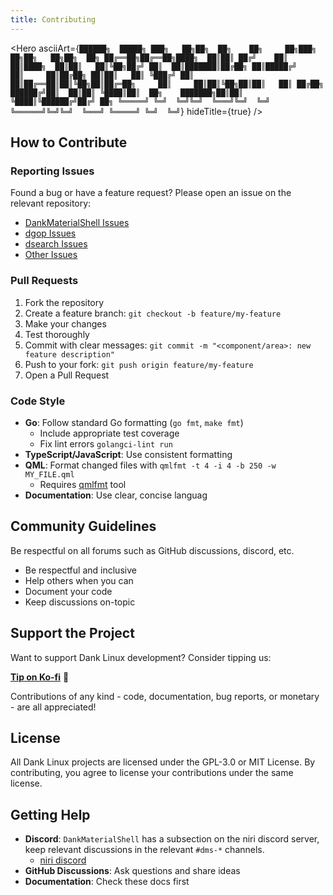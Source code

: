 ```yaml
---
title: Contributing
---
```



<Hero
  asciiArt={`██████╗  █████╗ ███╗   ██╗██╗  ██╗    ██╗     ██╗███╗   ██╗██╗   ██╗██╗  ██╗
██╔══██╗██╔══██╗████╗  ██║██║ ██╔╝    ██║     ██║████╗  ██║██║   ██║╚██╗██╔╝
██║  ██║███████║██╔██╗ ██║█████╔╝     ██║     ██║██╔██╗ ██║██║   ██║ ╚███╔╝
██║  ██║██╔══██║██║╚██╗██║██╔═██╗     ██║     ██║██║╚██╗██║██║   ██║ ██╔██╗
██████╔╝██║  ██║██║ ╚████║██║  ██╗    ███████╗██║██║ ╚████║╚██████╔╝██╔╝ ██╗
╚═════╝ ╚═╝  ╚═╝╚═╝  ╚═══╝╚═╝  ╚═╝    ╚══════╝╚═╝╚═╝  ╚═══╝ ╚═════╝ ╚═╝  ╚═╝`}
  hideTitle={true}
/>

## How to Contribute

### Reporting Issues

Found a bug or have a feature request? Please open an issue on the relevant repository:

- [DankMaterialShell Issues](https://github.com/AvengeMedia/DankMaterialShell/issues)
- [dgop Issues](https://github.com/AvengeMedia/dgop/issues)
- [dsearch Issues](https://github.com/AvengeMedia/danksearch/issues)
- [Other Issues](https://github.com/AvengeMedia/DankLinux/issues)

### Pull Requests

1. Fork the repository
2. Create a feature branch: `git checkout -b feature/my-feature`
3. Make your changes
4. Test thoroughly
5. Commit with clear messages: `git commit -m "<component/area>: new feature description"`
6. Push to your fork: `git push origin feature/my-feature`
7. Open a Pull Request

### Code Style

- **Go**: Follow standard Go formatting (`go fmt`, `make fmt`)
  - Include appropriate test coverage
  - Fix lint errors `golangci-lint run`
- **TypeScript/JavaScript**: Use consistent formatting
- **QML**: Format changed files with `qmlfmt -t 4 -i 4 -b 250 -w MY_FILE.qml`
  - Requires [qmlfmt](https://github.com/jesperhh/qmlfmt) tool
- **Documentation**: Use clear, concise languag

## Community Guidelines

Be respectful on all forums such as GitHub discussions, discord, etc.

- Be respectful and inclusive
- Help others when you can
- Document your code
- Keep discussions on-topic

## Support the Project

Want to support Dank Linux development? Consider tipping us:

[**Tip on Ko-fi**](https://ko-fi.com/danklinux) 🥃

Contributions of any kind - code, documentation, bug reports, or monetary - are all appreciated!

## License

All Dank Linux projects are licensed under the GPL-3.0 or MIT License. By contributing, you agree to license your contributions under the same license.

## Getting Help

- **Discord**: `DankMaterialShell` has a subsection on the niri discord server, keep relevant discussions in the relevant `#dms-*` channels.
  - [niri discord](https://discord.gg/8KyNzZVT)
- **GitHub Discussions**: Ask questions and share ideas
- **Documentation**: Check these docs first